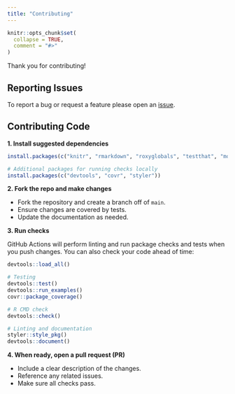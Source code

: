 ```yaml
---
title: "Contributing"
---
```


```r
knitr::opts_chunk$set(
  collapse = TRUE,
  comment = "#>"
)
```

Thank you for contributing!

## Reporting Issues

To report a bug or request a feature please open an 
[issue](https://github.com/seshadrilab/tcrconvertr/issues).

## Contributing Code

**1. Install suggested dependencies**

```r
install.packages(c("knitr", "rmarkdown", "roxyglobals", "testthat", "mockery"))

# Additional packages for running checks locally
install.packages(c("devtools", "covr", "styler"))
```

**2. Fork the repo and make changes**

- Fork the repository and create a branch off of `main`.
- Ensure changes are covered by tests.
- Update the documentation as needed.

**3. Run checks**

GitHub Actions will perform linting and run package checks and tests when you push changes. You can also check your code ahead of time:

```r
devtools::load_all()

# Testing
devtools::test()
devtools::run_examples()
covr::package_coverage()

# R CMD check
devtools::check()

# Linting and documentation
styler::style_pkg()
devtools::document()
```

**4. When ready, open a pull request (PR)**

- Include a clear description of the changes.
- Reference any related issues.
- Make sure all checks pass.


